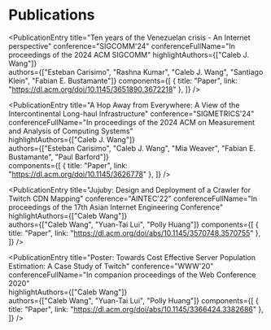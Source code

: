 # Publications 

<PublicationEntry
    title="Ten years of the Venezuelan crisis - An Internet perspective"
    conference="SIGCOMM'24" 
    conferenceFullName="In proceedings of the 2024 ACM SIGCOMM" 
    highlightAuthors={["Caleb J. Wang"]}  
    authors={["Esteban Carisimo", "Rashna Kumar", "Caleb J. Wang", "Santiago Klein", "Fabian E. Bustamante"]} 
    components={[
        { title: "Paper", link: "https://dl.acm.org/doi/10.1145/3651890.3672218" }, 
    ]} 
/> 

<PublicationEntry
    title="A Hop Away from Everywhere: A View of the Intercontinental Long-haul Infrastructure"
    conference="SIGMETRICS'24"
    conferenceFullName="In proceedings of the 2024 ACM on Measurement and Analysis of Computing Systems"   
    highlightAuthors={["Caleb J. Wang"]}  
    authors={["Esteban Carisimo", "Caleb J. Wang", "Mia Weaver", "Fabian E. Bustamante", "Paul Barford"]}  
    components={[
        { title: "Paper", link: "https://dl.acm.org/doi/10.1145/3626778" }, 
    ]} 
/> 

<PublicationEntry
    title="Jujuby: Design and Deployment of a Crawler for Twitch CDN Mapping"
    conference="AINTEC'22"
    conferenceFullName="In proceedings of the 17th Asian Internet Engineering Conference" 
    highlightAuthors={["Caleb Wang"]}   
    authors={["Caleb Wang", "Yuan-Tai Lui", "Polly Huang"]} 
    components={[
        { title: "Paper", link: "https://dl.acm.org/doi/abs/10.1145/3570748.3570755" },  
    ]} 
/> 

<PublicationEntry
    title="Poster: Towards Cost Effective Server Population Estimation: A Case Study of Twitch"
    conference="WWW'20" 
    conferenceFullName="In companion proceedings of the Web Conference 2020"  
    highlightAuthors={["Caleb Wang"]}   
    authors={["Caleb Wang", "Yuan-Tai Lui", "Polly Huang"]} 
    components={[
        { title: "Paper", link: "https://dl.acm.org/doi/abs/10.1145/3366424.3382686" },  
    ]} 
/> 


